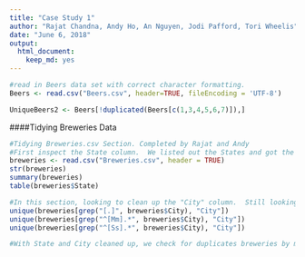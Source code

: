 ```yaml
---
title: "Case Study 1"
author: "Rajat Chandna, Andy Ho, An Nguyen, Jodi Pafford, Tori Wheelis"
date: "June 6, 2018"
output:
  html_document:
    keep_md: yes
---
```



```r
#read in Beers data set with correct character formatting.
Beers <- read.csv("Beers.csv", header=TRUE, fileEncoding = 'UTF-8')

UniqueBeers2 <- Beers[!duplicated(Beers[c(1,3,4,5,6,7)]),]
```

####Tidying Breweries Data
```r
#Tidying Breweries.csv Section. Completed by Rajat and Andy
#First inspect the State column.  We listed out the States and got the count for each.  If observation > 50, we investigated further by examining all the States with a count of 1 (DC, ND, SD, WV).  In this case, there was 51 States and confirmed the 51st was DC which is acceptable.  All abbreviations in State column is valid.
breweries <- read.csv("Breweries.csv", header = TRUE)
str(breweries)
summary(breweries)
table(breweries$State)
```

```r
#In this section, looking to clean up the "City" column.  Still looking for a more elequent code but for now creating subsets for each letter and visually identifying misspellings, abbreviations, and/or punctuations.  Rajat to research a function that creates a subset of cities by subsetting cities with the same 3 letter string.
unique(breweries[grep("[.]", breweries$City), "City"])
unique(breweries[grep("^[Mm].*", breweries$City), "City"])
unique(breweries[grep("^[Ss].*", breweries$City), "City"])
```

```r
#With State and City cleaned up, we check for duplicates breweries by matching the name, each's city, than state.  Still in process.
```